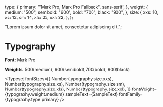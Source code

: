 
<Meta title="Tokens/3. Typography" />

  type: {
    primary: '"Mark Pro, Mark Pro Fallback", sans-serif',
  },
  weight: {
    medium: "500",
    semibold: "600",
    bold: "700",
    black: "900",
  },
  size: {
    xxs: 10,
    xs: 12,
    sm: 14,
    xls: 22,
    xxl: 32,
  },
};

  "Lorem ipsum dolor sit amet, consectetur adipiscing elit.";

# Typography

**Font:** Mark Pro

**Weights:** 500(medium), 600(semibold),700(bold), 900(black)

<Typeset
  fontSizes={[
    Number(typography.size.xxs),
    Number(typography.size.xs),
    Number(typography.size.sm),
    Number(typography.size.xls),
    Number(typography.size.xxl),
  ]}
  fontWeight={typography.weight.medium}
  sampleText={SampleText}
  fontFamily={typography.type.primary}
/>

